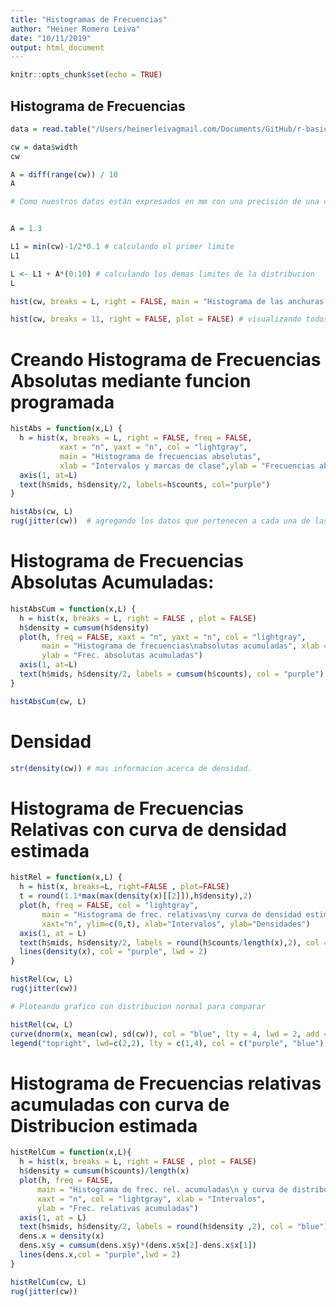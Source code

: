 ```yaml
---
title: "Histogramas de Frecuencias"
author: "Heiner Romero Leiva"
date: "10/11/2019"
output: html_document
---
```


```r
knitr::opts_chunk$set(echo = TRUE)
```

## Histograma de Frecuencias

```r

data = read.table("/Users/heinerleivagmail.com/Documents/GitHub/r-basic/data/datacrab.txt", header = TRUE)

cw = data$width
cw

A = diff(range(cw)) / 10
A

# Como nuestros datos están expresados en mm con una precisión de una cifra decimal, debemos redondear por exceso a un cifra decimal el resultado obtenido. Por lo tanto, nuestra amplitud será de 


A = 1.3

L1 = min(cw)-1/2*0.1 # calculando el primer limite
L1

L <- L1 + A*(0:10) # calculando los demas limites de la distribucion
L 

hist(cw, breaks = L, right = FALSE, main = "Histograma de las anchuras de los cangrejos")

```


```r
hist(cw, breaks = 11, right = FALSE, plot = FALSE) # visualizando todos los parametros del histograma visualizado. 
```

# Creando Histograma de Frecuencias Absolutas mediante funcion programada

```r
histAbs = function(x,L) {
  h = hist(x, breaks = L, right = FALSE, freq = FALSE,
           xaxt = "n", yaxt = "n", col = "lightgray", 
           main = "Histograma de frecuencias absolutas", 
           xlab = "Intervalos y marcas de clase",ylab = "Frecuencias absolutas")
  axis(1, at=L)
  text(h$mids, h$density/2, labels=h$counts, col="purple") 
}

histAbs(cw, L)
rug(jitter(cw))  # agregando los datos que pertenecen a cada una de las distribuciones por debajo y por distribuciones. 

```

# Histograma de Frecuencias Absolutas Acumuladas:

```r
histAbsCum = function(x,L) {
  h = hist(x, breaks = L, right = FALSE , plot = FALSE) 
  h$density = cumsum(h$density)
  plot(h, freq = FALSE, xaxt = "n", yaxt = "n", col = "lightgray", 
       main = "Histograma de frecuencias\nabsolutas acumuladas", xlab = "Intervalos", 
       ylab = "Frec. absolutas acumuladas")
  axis(1, at=L)
  text(h$mids, h$density/2, labels = cumsum(h$counts), col = "purple") 
}

histAbsCum(cw, L)
```

# Densidad

```r
str(density(cw)) # mas informacion acerca de densidad. 
```

# Histograma de Frecuencias Relativas con curva de densidad estimada

```r
histRel = function(x,L) {
  h = hist(x, breaks=L, right=FALSE , plot=FALSE)
  t = round(1.1*max(max(density(x)[[2]]),h$density),2) 
  plot(h, freq = FALSE, col = "lightgray", 
       main = "Histograma de frec. relativas\ny curva de densidad estimada", 
       xaxt="n", ylim=c(0,t), xlab="Intervalos", ylab="Densidades")
  axis(1, at = L) 
  text(h$mids, h$density/2, labels = round(h$counts/length(x),2), col = "blue")
  lines(density(x), col = "purple", lwd = 2) 
}

histRel(cw, L)
rug(jitter(cw))

# Ploteando grafico con distribucion normal para comparar

histRel(cw, L)
curve(dnorm(x, mean(cw), sd(cw)), col = "blue", lty = 4, lwd = 2, add = TRUE)
legend("topright", lwd=c(2,2), lty = c(1,4), col = c("purple", "blue"), legend = c("Densidad estimada", "Densidad normal"))

```

# Histograma de Frecuencias relativas acumuladas con curva de Distribucion estimada
```r


histRelCum = function(x,L){
  h = hist(x, breaks = L, right = FALSE , plot = FALSE)
  h$density = cumsum(h$counts)/length(x)
  plot(h, freq = FALSE, 
      main = "Histograma de frec. rel. acumuladas\n y curva de distribución estimada", 
      xaxt = "n", col = "lightgray", xlab = "Intervalos", 
      ylab = "Frec. relativas acumuladas") 
  axis(1, at = L)
  text(h$mids, h$density/2, labels = round(h$density ,2), col = "blue")
  dens.x = density(x)
  dens.x$y = cumsum(dens.x$y)*(dens.x$x[2]-dens.x$x[1]) 
  lines(dens.x,col = "purple",lwd = 2)
}

histRelCum(cw, L)
rug(jitter(cw))

```
























